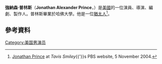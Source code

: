 {{Infobox person
| name = Jonathan Prince
|image =  <!-- only free-content images are allowed for depicting living people. Non-free and "fair use" images, e.g. promo photos, CD/DVD covers, posters, screen captures, etc., will be deleted - see [[WP:NONFREE|WP:NONFREE]] -->
|imagesize = 150px
| birth_name = Jonathan Alexander Prince
| birth_date  = {{Birth date and age|1958|8|16|}}
| birth_place = [[比佛利山|比佛利山]]
| occupation = 演員、導演、編劇、製作人
| years_active = 1981–現在
| children = 1
| spouse = [[Julie_Warner|Julie Warner]] (m. 1995)
}}
'''強納森·普林斯'''（'''Jonathan Alexander Prince'''，{{bd|1958年|8月16日}}）是[[美國|美國]]的一位演員、導演、編劇、製作人。普林斯畢業於哈佛大學。他是一位[[猶太人|猶太人]]<ref>[http://www.pbs.org/kcet/tavissmiley/archive/200411/20041105_prince.html Jonathan Prince] {{Wayback|url=http://www.pbs.org/kcet/tavissmiley/archive/200411/20041105_prince.html |date=20100428223056 }} at ''Tavis Smiley''{{'}}s PBS website, 5 November 2004.</ref>。
==參考資料==
{{reflist}}
[[Category:美国男演员|Category:美国男演员]]